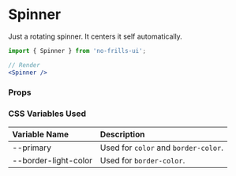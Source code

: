 
<Meta title='Declarative Components/Spinner' component={Spinner} />

# Spinner

Just a rotating spinner. It centers it self automatically.

<Preview>
    <Spinner size={40} />
    <Spinner />
    <Spinner size={20} />
    <Spinner size={10} />
</Preview>

```jsx
import { Spinner } from 'no-frills-ui';

// Render
<Spinner />
```

### Props

<Props of={Spinner} />

### CSS Variables Used

| Variable Name | Description |
| :- | :- |
| --primary | Used for `color` and `border-color`. |
| --border-light-color | Used for `border-color`. |